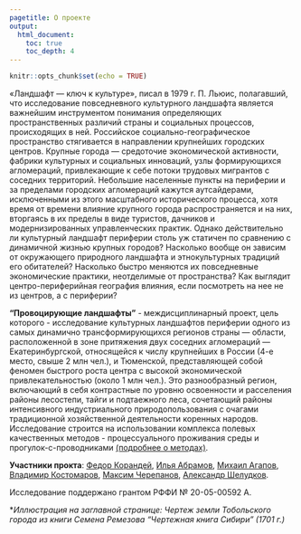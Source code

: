 ```yaml
---
pagetitle: О проекте
output:
  html_document:
    toc: true
    toc_depth: 4
---
```


```r
knitr::opts_chunk$set(echo = TRUE)
```

«Ландшафт ― ключ к культуре», писал в 1979 г. П. Льюис, полагавший, что исследование повседневного культурного ландшафта является важнейшим инструментом понимания определяющих пространственных различий страны и социальных процессов, происходящих в ней. Российское социально-географическое пространство стягивается в направлении крупнейших городских центров. Крупные города ― средоточие экономической активности, фабрики культурных и социальных инноваций, узлы формирующихся агломераций, привлекающие к себе потоки трудовых мигрантов с соседних территорий. Небольшие населенные пункты на периферии и за пределами городских агломераций кажутся аутсайдерами, исключенными из этого масштабного исторического процесса, хотя время от времени влияние крупного города распространяется и на них, вторгаясь в их пределы в виде туристов, дачников и модернизированных управленческих практик. Однако действительно ли культурный ландшафт периферии столь уж статичен по сравнению с динамичной жизнью крупных городов? Насколько вообще он зависим от окружающего природного ландшафта и этнокультурных традиций его обитателей? Насколько быстро меняются их повседневные экономические практики, неотделимые от пространства? Как выглядит центро-периферийная география влияния, если посмотреть на нее не из центров, а с периферии?

**"Провоцирующие ландшафты"** - междисциплинарный проект, цель которого - исследование культурных ландшафтов периферии одного из самых динамично трансформирующихся регионов страны ― области, расположенной в зоне притяжения двух соседних агломераций ― Екатеринбургской, относящейся к числу крупнейших в России (4-е место, свыше 2 млн чел.), и Тюменской, представляющей собой феномен быстрого роста центра с высокой экономической привлекательностью (около 1 млн чел.). Это разнообразный регион, включающий в себя контрастные по уровню освоенности и расселения районы лесостепи, тайги и подтаежного леса, сочетающий районы интенсивного индустриального природопользования с очагами традиционной хозяйственной деятельности коренных народов.  Исследование строится на использовании комплекса полевых качественных методов - процессуального проживания среды и прогулок-с-проводниками [(подробнее о методах)](https://doi.org/10.20874/2071-0437-2021-54-3-21){target="_blank"}.

**Участники прокта**: [Федор Корандей](https://www.facebook.com/noctu.vigilus){target="_blank"}, [Илья Абрамов](https://www.facebook.com/ilya.abramov.927){target="_blank"}, [Михаил Агапов](https://www.facebook.com/mike.agapov){target="_blank"}, [Владимир Костомаров](https://www.facebook.com/profile.php?id=100010802830291){target="_blank"}, [Максим Черепанов](https://www.facebook.com/maximcherepanov){target="_blank"}, [Александр Шелудков](https://www.facebook.com/alexander.sheludkov){target="_blank"}. 

Исследование поддержано грантом РФФИ № 20-05-00592 А.

*<i>Иллюстрация на заглавной странице: Чертеж земли Тобольского города из книги Семена Ремезова "Чертежная книга Сибири" (1701 г.)</i>